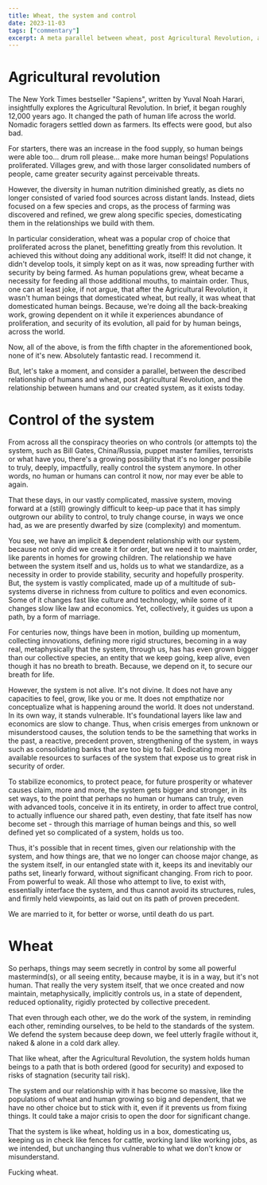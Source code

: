 ```yaml
---
title: Wheat, the system and control
date: 2023-11-03
tags: ["commentary"]
excerpt: A meta parallel between wheat, post Agricultural Revolution, and the system today
---
```


# Agricultural revolution

The New York Times bestseller "Sapiens", written by Yuval Noah Harari, insightfully explores the Agricultural Revolution. In brief, it began roughly 12,000 years ago. It changed the path of human life across the world. Nomadic foragers settled down as farmers. Its effects were good, but also bad.

For starters, there was an increase in the food supply, so human beings were able too... drum roll please... make more human beings! Populations proliferated. Villages grew, and with those larger consolidated numbers of people, came greater security against perceivable threats.

However, the diversity in human nutrition diminished greatly, as diets no longer consisted of varied food sources across distant lands. Instead, diets focused on a few species and crops, as the process of farming was discovered and refined, we grew along specific species, domesticating them in the relationships we build with them.

In particular consideration, wheat was a popular crop of choice that proliferated across the planet, benefitting greatly from this revolution. It achieved this without doing any additional work, itself! It did not change, it didn't develop tools, it simply kept on as it was, now spreading further with security by being farmed. As human populations grew, wheat became a necessity for feeding all those additional mouths, to maintain order. Thus, one can at least joke, if not argue, that after the Agricultural Revolution, it wasn't human beings that domesticated wheat, but really, it was wheat that domesticated human beings. Because, we're doing all the back-breaking work, growing dependent on it while it experiences abundance of proliferation, and security of its evolution, all paid for by human beings, across the world.

Now, all of the above, is from the fifth chapter in the aforementioned book, none of it's new. Absolutely fantastic read. I recommend it.

But, let's take a moment, and consider a parallel, between the described relationship of humans and wheat, post Agricultural Revolution, and the relationship between humans and our created system, as it exists today.

# Control of the system

From across all the conspiracy theories on who controls (or attempts to) the system, such as Bill Gates, China/Russia, puppet master families, terrorists or what have you, there's a growing possibility that it's no longer possibile to truly, deeply, impactfully, really control the system anymore. In other words, no human or humans can control it now, nor may ever be able to again.

That these days, in our vastly complicated, massive system, moving forward at a (still) growingly difficult to keep-up pace that it has simply outgrown our ability to control, to truly change course, in ways we once had, as we are presently dwarfed by size (complexity) and momentum.

You see, we have an implicit & dependent relationship with our system, because not only did we create it for order, but we need it to maintain order, like parents in homes for growing children. The relationship we have between the system itself and us, holds us to what we standardize, as a necessity in order to provide stability, security and hopefully prosperity. But, the system is vastly complicated, made up of a multitude of sub-systems diverse in richness from culture to politics and even economics. Some of it changes fast like culture and technology, while some of it changes slow like law and economics. Yet, collectively, it guides us upon a path, by a form of marriage.

For centuries now, things have been in motion, building up momentum, collecting innovations, defining more rigid structures, becoming in a way real, metaphysically that the system, through us, has has even grown bigger than our collective species, an entity that we keep going, keep alive, even though it has no breath to breath. Because, we depend on it, to secure our breath for life.

However, the system is not alive. It's not divine. It does not have any capacities to feel, grow, like you or me. It does not empthatize nor conceptualize what is happening around the world. It does not understand. In its own way, it stands vulnerable. It's foundational layers like law and economics are slow to change. Thus, when crisis emerges from unknown or misunderstood causes, the solution tends to be the samething that works in the past, a reactive, precedent proven, strengthening of the system, in ways such as consolidating banks that are too big to fail. Dedicating more available resources to surfaces of the system that expose us to great risk in security of order.

To stabilize economics, to protect peace, for future prosperity or whatever causes claim, more and more, the system gets bigger and stronger, in its set ways, to the point that perhaps no human or humans can truly, even with advanced tools, conceive it in its entirety, in order to affect true control, to actually influence our shared path, even destiny, that fate itself has now become set - through this marriage of human beings and this, so well defined yet so complicated of a system, holds us too.

Thus, it's possible that in recent times, given our relationship with the system, and how things are, that we no longer can choose major change, as the system itself, in our entangled state with it, keeps its and inevitably our paths set, linearly forward, without significant changing. From rich to poor. From powerful to weak. All those who attempt to live, to exist with, essentially interface the system, and thus cannot avoid its structures, rules, and firmly held viewpoints, as laid out on its path of proven precedent.

We are married to it, for better or worse, until death do us part.

# Wheat

So perhaps, things may seem secretly in control by some all powerful mastermind(s), or all seeing entity, because maybe, it is in a way, but it's not human. That really the very system itself, that we once created and now maintain, metaphysically, implicitly controls us, in a state of dependent, reduced optionality, rigidly protected by collective precedent.

That even through each other, we do the work of the system, in reminding each other, reminding ourselves, to be held to the standards of the system. We defend the system because deep down, we feel utterly fragile without it, naked & alone in a cold dark alley.

That like wheat, after the Agricultural Revolution, the system holds human beings to a path that is both ordered (good for security) and exposed to risks of stagnation (security tail risk).

The system and our relationship with it has become so massive, like the populations of wheat and human growing so big and dependent, that we have no other choice but to stick with it, even if it prevents us from fixing things. It could take a major crisis to open the door for significant change.

That the system is like wheat, holding us in a box, domesticating us, keeping us in check like fences for cattle, working land like working jobs, as we intended, but unchanging thus vulnerable to what we don't know or misunderstand.

Fucking wheat.
